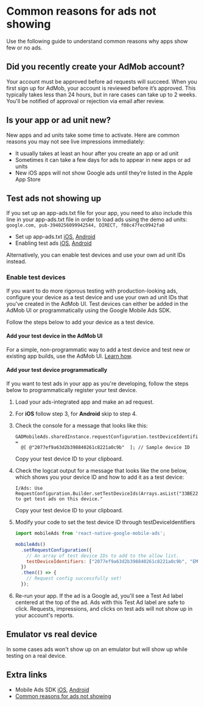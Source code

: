 # Common reasons for ads not showing

Use the following guide to understand common reasons why apps show few or no ads.

## Did you recently create your AdMob account?

Your account must be approved before ad requests will succeed.
When you first sign up for AdMob, your account is reviewed before it’s approved.
This typically takes less than 24 hours, but in rare cases can take up to 2 weeks.
You'll be notified of approval or rejection via email after review.

## Is your app or ad unit new?

New apps and ad units take some time to activate.
Here are common reasons you may not see live impressions immediately:
- It usually takes at least an hour after you create an app or ad unit
- Sometimes it can take a few days for ads to appear in new apps or ad units
- New iOS apps will not show Google ads until they’re listed in the Apple App Store

## Test ads not showing up

If you set up an app-ads.txt file for your app, you need to also include this line in your app-ads.txt file in order to load ads using the demo ad units:
`google.com, pub-3940256099942544, DIRECT, f08c47fec0942fa0`

- Set up app-ads.txt [iOS](https://developers.google.com/admob/ios/app-ads), [Android](https://developers.google.com/admob/android/app-ads)
- Enabling test ads [iOS](https://developers.google.com/admob/ios/test-ads), [Android](https://developers.google.com/admob/android/test-ads)

Alternatively, you can enable test devices and use your own ad unit IDs instead.

### Enable test devices

If you want to do more rigorous testing with production-looking ads, configure your device as a test device and use your own ad unit IDs that you've created in the AdMob UI.
Test devices can either be added in the AdMob UI or programmatically using the Google Mobile Ads SDK.

Follow the steps below to add your device as a test device.

#### Add your test device in the AdMob UI
For a simple, non-programmatic way to add a test device and test new or existing app builds, use the AdMob UI.
[Learn how](https://support.google.com/admob/answer/9691433).

#### Add your test device programmatically

If you want to test ads in your app as you're developing, follow the steps below to programmatically register your test device.

1. Load your ads-integrated app and make an ad request.

2. For **iOS** follow step 3, for **Android** skip to step 4.

3. Check the console for a message that looks like this:

    ```
    GADMobileAds.sharedInstance.requestConfiguration.testDeviceIdentifiers = 
      @[ @"2077ef9a63d2b398840261c8221a0c9b"  ]; // Sample device ID
    ```

    Copy your test device ID to your clipboard.

4. Check the logcat output for a message that looks like the one below, which shows you your device ID and how to add it as a test device:

    ```
    I/Ads: Use RequestConfiguration.Builder.setTestDeviceIds(Arrays.asList("33BE2250B43518CCDA7DE426D04EE231"))
    to get test ads on this device."
    ```

    Copy your test device ID to your clipboard.

5. Modify your code to set the test device ID through testDeviceIdentifiers

    ```js
    import mobileAds from 'react-native-google-mobile-ads';

    mobileAds()
      .setRequestConfiguration({
        // An array of test device IDs to add to the allow list.
        testDeviceIdentifiers: ["2077ef9a63d2b398840261c8221a0c9b", "EMULATOR"]
      })
      .then(() => {
        // Request config successfully set!
      });
    ```

5. Re-run your app. If the ad is a Google ad, you'll see a Test Ad label centered at the top of the ad.
Ads with this Test Ad label are safe to click. Requests, impressions, and clicks on test ads will not show up in your account's reports.

## Emulator vs real device

In some cases ads won't show up on an emulator but will show up while testing on a real device.

## Extra links

- Mobile Ads SDK [iOS](https://developers.google.com/admob/ios/quick-start), [Android](https://developers.google.com/admob/android/quick-start)
- [Common reasons for ads not showing](https://support.google.com/admob/answer/9469204)